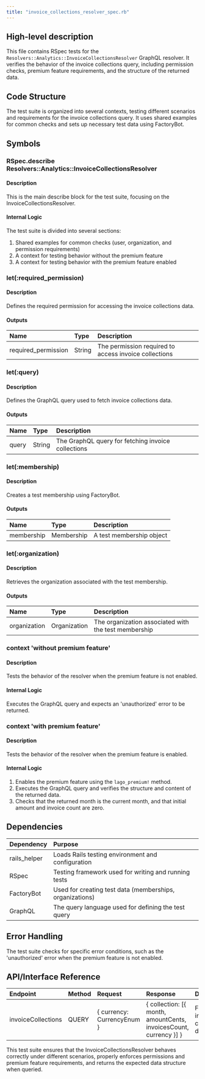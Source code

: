 ```yaml
---
title: "invoice_collections_resolver_spec.rb"
---
```


## High-level description
This file contains RSpec tests for the `Resolvers::Analytics::InvoiceCollectionsResolver` GraphQL resolver. It verifies the behavior of the invoice collections query, including permission checks, premium feature requirements, and the structure of the returned data.

## Code Structure
The test suite is organized into several contexts, testing different scenarios and requirements for the invoice collections query. It uses shared examples for common checks and sets up necessary test data using FactoryBot.

## Symbols

### RSpec.describe Resolvers::Analytics::InvoiceCollectionsResolver
#### Description
This is the main describe block for the test suite, focusing on the InvoiceCollectionsResolver.

#### Internal Logic
The test suite is divided into several sections:
1. Shared examples for common checks (user, organization, and permission requirements)
2. A context for testing behavior without the premium feature
3. A context for testing behavior with the premium feature enabled

### let(:required_permission)
#### Description
Defines the required permission for accessing the invoice collections data.

#### Outputs
| Name | Type | Description |
|:-----|:-----|:------------|
| required_permission | String | The permission required to access invoice collections |

### let(:query)
#### Description
Defines the GraphQL query used to fetch invoice collections data.

#### Outputs
| Name | Type | Description |
|:-----|:-----|:------------|
| query | String | The GraphQL query for fetching invoice collections |

### let(:membership)
#### Description
Creates a test membership using FactoryBot.

#### Outputs
| Name | Type | Description |
|:-----|:-----|:------------|
| membership | Membership | A test membership object |

### let(:organization)
#### Description
Retrieves the organization associated with the test membership.

#### Outputs
| Name | Type | Description |
|:-----|:-----|:------------|
| organization | Organization | The organization associated with the test membership |

### context 'without premium feature'
#### Description
Tests the behavior of the resolver when the premium feature is not enabled.

#### Internal Logic
Executes the GraphQL query and expects an 'unauthorized' error to be returned.

### context 'with premium feature'
#### Description
Tests the behavior of the resolver when the premium feature is enabled.

#### Internal Logic
1. Enables the premium feature using the `lago_premium!` method.
2. Executes the GraphQL query and verifies the structure and content of the returned data.
3. Checks that the returned month is the current month, and that initial amount and invoice count are zero.

## Dependencies
| Dependency | Purpose |
|:-----------|:--------|
| rails_helper | Loads Rails testing environment and configuration |
| RSpec | Testing framework used for writing and running tests |
| FactoryBot | Used for creating test data (memberships, organizations) |
| GraphQL | The query language used for defining the test query |

## Error Handling
The test suite checks for specific error conditions, such as the 'unauthorized' error when the premium feature is not enabled.

## API/Interface Reference
| Endpoint | Method | Request | Response | Description |
|:---------|:-------|:--------|:---------|:------------|
| invoiceCollections | QUERY | { currency: CurrencyEnum } | { collection: [{ month, amountCents, invoicesCount, currency }] } | Fetches invoice collection data |

This test suite ensures that the InvoiceCollectionsResolver behaves correctly under different scenarios, properly enforces permissions and premium feature requirements, and returns the expected data structure when queried.